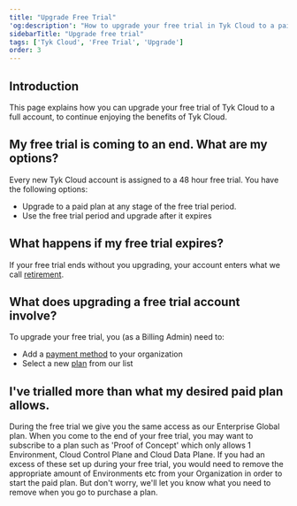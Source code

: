 ```yaml
---
title: "Upgrade Free Trial"
'og:description': "How to upgrade your free trial in Tyk Cloud to a paid plan?"
sidebarTitle: "Upgrade free trial"
tags: ['Tyk Cloud', 'Free Trial', 'Upgrade']
order: 3
---
```


## Introduction

This page explains how you can upgrade your free trial of Tyk Cloud to a full account, to continue enjoying the benefits of Tyk Cloud.

## My free trial is coming to an end. What are my options?

Every new Tyk Cloud account is assigned to a 48 hour free trial. You have the following options:

* Upgrade to a paid plan at any stage of the free trial period.
* Use the free trial period and upgrade after it expires

## What happens if my free trial expires?

If your free trial ends without you upgrading, your account enters what we call [retirement](/tyk-cloud/troubleshooting-&-support/glossary#retirement).

## What does upgrading a free trial account involve?

To upgrade your free trial, you (as a Billing Admin) need to:
* Add a [payment method](/tyk-cloud/account-billing/add-payment-method) to your organization
* Select a new [plan](/tyk-cloud/account-billing/plans) from our list

## I've trialled more than what my desired paid plan allows.

During the free trial we give you the same access as our Enterprise Global plan. When you come to the end of your free trial, you may want to subscribe to a plan such as 'Proof of Concept' which only allows 1 Environment, Cloud Control Plane and Cloud Data Plane. If you had an excess of these set up during your free trial, you would need to remove the appropriate amount of Environments etc from your Organization in order to start the paid plan. But don't worry, we'll let you know what you need to remove when you go to purchase a plan. 
